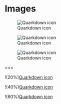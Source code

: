 # Images

![Quarkdown icon](images/icon.svg)

![Quarkdown icon](images/icon.svg "")

![Quarkdown icon](images/icon.svg "The Quarkdown icon.")

<<<

!(20%)[Quarkdown icon](images/icon.svg "20% of page width.")

!(40%)[Quarkdown icon](images/icon.svg "40% of page width.")

!(60%)[Quarkdown icon](images/icon.svg "60% of page width.")